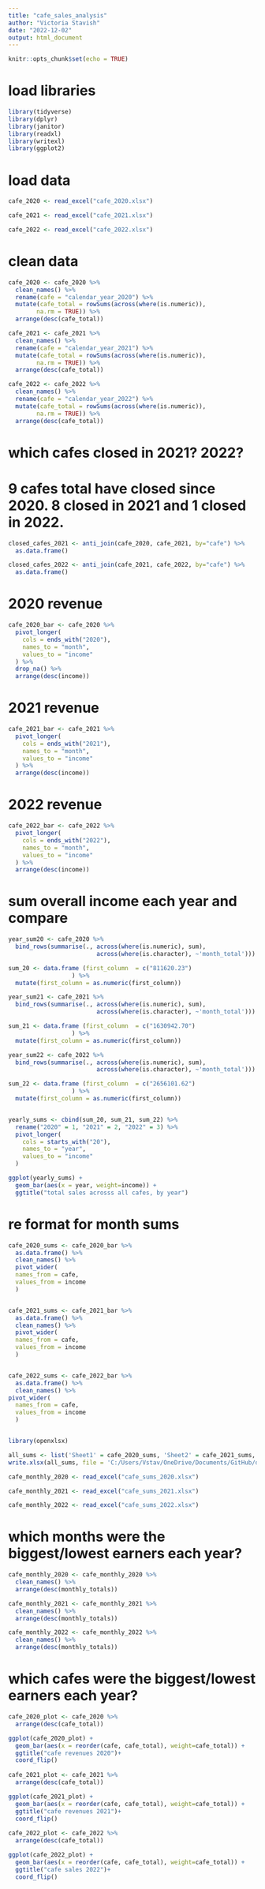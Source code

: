```yaml
---
title: "cafe_sales_analysis"
author: "Victoria Stavish"
date: "2022-12-02"
output: html_document
---
```


```r
knitr::opts_chunk$set(echo = TRUE)
```

# load libraries 

```r

library(tidyverse)
library(dplyr)
library(janitor)
library(readxl)
library(writexl)
library(ggplot2)

```

# load data 

```r

cafe_2020 <- read_excel("cafe_2020.xlsx")

cafe_2021 <- read_excel("cafe_2021.xlsx")

cafe_2022 <- read_excel("cafe_2022.xlsx")

```

# clean data

```r

cafe_2020 <- cafe_2020 %>%
  clean_names() %>%
  rename(cafe = "calendar_year_2020") %>%
  mutate(cafe_total = rowSums(across(where(is.numeric)), 
        na.rm = TRUE)) %>%
  arrange(desc(cafe_total))

cafe_2021 <- cafe_2021 %>%
  clean_names() %>%
  rename(cafe = "calendar_year_2021") %>%
  mutate(cafe_total = rowSums(across(where(is.numeric)), 
        na.rm = TRUE)) %>%
  arrange(desc(cafe_total))

cafe_2022 <- cafe_2022 %>%
  clean_names() %>%
  rename(cafe = "calendar_year_2022") %>%
  mutate(cafe_total = rowSums(across(where(is.numeric)), 
        na.rm = TRUE)) %>%
  arrange(desc(cafe_total))

```

# which cafes closed in 2021? 2022?

# 9 cafes total have closed since 2020. 8 closed in 2021 and 1 closed in 2022.

```r

closed_cafes_2021 <- anti_join(cafe_2020, cafe_2021, by="cafe") %>%
  as.data.frame()

closed_cafes_2022 <- anti_join(cafe_2021, cafe_2022, by="cafe") %>%
  as.data.frame()

```

# 2020 revenue

```r

cafe_2020_bar <- cafe_2020 %>%
  pivot_longer(
    cols = ends_with("2020"),
    names_to = "month",
    values_to = "income"
  ) %>%
  drop_na() %>%
  arrange(desc(income))

```

# 2021 revenue

```r

cafe_2021_bar <- cafe_2021 %>%
  pivot_longer(
    cols = ends_with("2021"),
    names_to = "month",
    values_to = "income"
  ) %>%
  arrange(desc(income))

```

# 2022 revenue

```r

cafe_2022_bar <- cafe_2022 %>%
  pivot_longer(
    cols = ends_with("2022"),
    names_to = "month",
    values_to = "income"
  ) %>%
  arrange(desc(income))

```

# sum overall income each year and compare 

```r

year_sum20 <- cafe_2020 %>%
  bind_rows(summarise(., across(where(is.numeric), sum),
                         across(where(is.character), ~'month_total')))

sum_20 <- data.frame (first_column  = c("811620.23")
                  ) %>%
  mutate(first_column = as.numeric(first_column))

year_sum21 <- cafe_2021 %>%
  bind_rows(summarise(., across(where(is.numeric), sum),
                         across(where(is.character), ~'month_total'))) 

sum_21 <- data.frame (first_column  = c("1630942.70")
                  ) %>%
  mutate(first_column = as.numeric(first_column))

year_sum22 <- cafe_2022 %>%
  bind_rows(summarise(., across(where(is.numeric), sum),
                         across(where(is.character), ~'month_total')))

sum_22 <- data.frame (first_column  = c("2656101.62")
                  ) %>%
  mutate(first_column = as.numeric(first_column))


yearly_sums <- cbind(sum_20, sum_21, sum_22) %>%
  rename("2020" = 1, "2021" = 2, "2022" = 3) %>%
  pivot_longer(
    cols = starts_with("20"),
    names_to = "year",
    values_to = "income"
  )

ggplot(yearly_sums) +
  geom_bar(aes(x = year, weight=income)) +
  ggtitle("total sales acrosss all cafes, by year")

```
# re format for month sums

```r

cafe_2020_sums <- cafe_2020_bar %>%
  as.data.frame() %>%
  clean_names() %>%
  pivot_wider(
  names_from = cafe, 
  values_from = income
  ) 


cafe_2021_sums <- cafe_2021_bar %>%
  as.data.frame() %>%
  clean_names() %>%
  pivot_wider(
  names_from = cafe, 
  values_from = income
  ) 


cafe_2022_sums <- cafe_2022_bar %>%
  as.data.frame() %>%
  clean_names() %>%
pivot_wider(
  names_from = cafe, 
  values_from = income
  )


library(openxlsx)

all_sums <- list('Sheet1' = cafe_2020_sums, 'Sheet2' = cafe_2021_sums, 'Sheet3' = cafe_2022_sums)
write.xlsx(all_sums, file = 'C:/Users/Vstav/OneDrive/Documents/GitHub/dbk_datadesk/cafe/all_cafe_sums.xlsx')

cafe_monthly_2020 <- read_excel("cafe_sums_2020.xlsx")

cafe_monthly_2021 <- read_excel("cafe_sums_2021.xlsx")

cafe_monthly_2022 <- read_excel("cafe_sums_2022.xlsx")


```

# which months were the biggest/lowest earners each year?

```r

cafe_monthly_2020 <- cafe_monthly_2020 %>%
  clean_names() %>%
  arrange(desc(monthly_totals))

cafe_monthly_2021 <- cafe_monthly_2021 %>%
  clean_names() %>%
  arrange(desc(monthly_totals))

cafe_monthly_2022 <- cafe_monthly_2022 %>%
  clean_names() %>%
  arrange(desc(monthly_totals))


```

# which cafes were the biggest/lowest earners each year?

```r

cafe_2020_plot <- cafe_2020 %>%
  arrange(desc(cafe_total))

ggplot(cafe_2020_plot) +
  geom_bar(aes(x = reorder(cafe, cafe_total), weight=cafe_total)) +
  ggtitle("cafe revenues 2020")+
  coord_flip() 
  
cafe_2021_plot <- cafe_2021 %>%
  arrange(desc(cafe_total))

ggplot(cafe_2021_plot) +
  geom_bar(aes(x = reorder(cafe, cafe_total), weight=cafe_total)) +
  ggtitle("cafe revenues 2021")+
  coord_flip()
  
cafe_2022_plot <- cafe_2022 %>%
  arrange(desc(cafe_total))

ggplot(cafe_2022_plot) +
  geom_bar(aes(x = reorder(cafe, cafe_total), weight=cafe_total)) +
  ggtitle("cafe sales 2022")+
  coord_flip()



```






